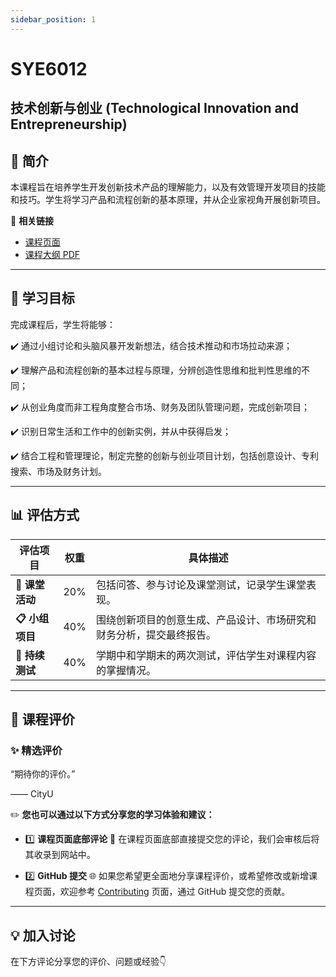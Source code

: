 ```yaml
---
sidebar_position: 1
---
```


# SYE6012
## 技术创新与创业 (Technological Innovation and Entrepreneurship)

## **📘 简介**
本课程旨在培养学生开发创新技术产品的理解能力，以及有效管理开发项目的技能和技巧。学生将学习产品和流程创新的基本原理，并从企业家视角开展创新项目。

🔗 **相关链接**
- [课程页面](https://www.cityu.edu.hk/catalogue/pg/202425/course/SYE6012.htm)
- [课程大纲 PDF](https://www.cityu.edu.hk/catalogue/pg/202425/course/SYE6012.pdf)

---

## **🎯 学习目标**

完成课程后，学生将能够：

✔️ 通过小组讨论和头脑风暴开发新想法，结合技术推动和市场拉动来源；

✔️ 理解产品和流程创新的基本过程与原理，分辨创造性思维和批判性思维的不同；

✔️ 从创业角度而非工程角度整合市场、财务及团队管理问题，完成创新项目；

✔️ 识别日常生活和工作中的创新实例，并从中获得启发；

✔️ 结合工程和管理理论，制定完整的创新与创业项目计划，包括创意设计、专利搜索、市场及财务计划。

---

## **📊 评估方式**

| **评估项目**        | **权重** | **具体描述**                                                                                       |
|--------------------|---------|---------------------------------------------------------------------------------------------------|
| **📂 课堂活动**      | 20%      | 包括问答、参与讨论及课堂测试，记录学生课堂表现。                                                     |
| **📋 小组项目**      | 40%      | 围绕创新项目的创意生成、产品设计、市场研究和财务分析，提交最终报告。                                    |
| **📝 持续测试**      | 40%      | 学期中和学期末的两次测试，评估学生对课程内容的掌握情况。                                                |

---

## **💬 课程评价**

### ✨ **精选评价**
<div className={commentStyles.commentBox}>
    <p className={commentStyles.commentText}>
        “期待你的评价。”
    </p>
    <p className={commentStyles.commentAuthor}>—— CityU</p>
</div>

✏️ **您也可以通过以下方式分享您的学习体验和建议：**

- 1️⃣ **课程页面底部评论**
💬 在课程页面底部直接提交您的评论，我们会审核后将其收录到网站中。

- 2️⃣ **GitHub 提交**
🌐 如果您希望更全面地分享课程评价，或希望修改或新增课程页面，欢迎参考 [Contributing](https://penjc.github.io/cityU-navigator/contributing) 页面，通过 GitHub 提交您的贡献。

---

## **💡 加入讨论**

在下方评论分享您的评价、问题或经验👇
<Utterances />